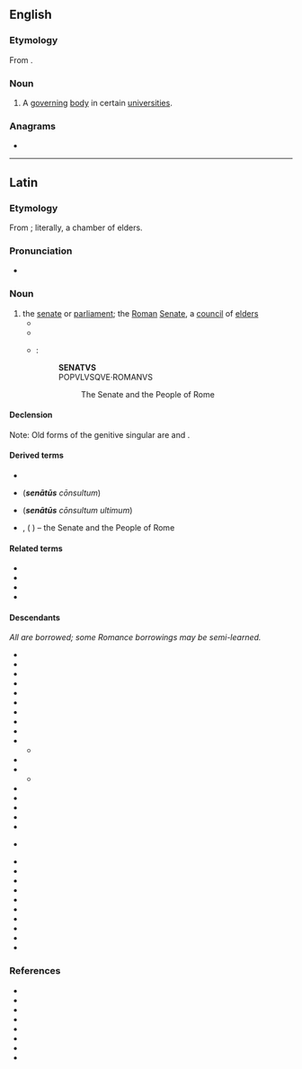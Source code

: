 {{also|Senatus}}
==English==

===Etymology===
From {{bor|en|la|senatus}}.

===Noun===
{{en-noun|?}}

# A [[govern]]ing [[body]] in certain [[university|universities]].

===Anagrams===
* {{anagrams|en|a=aensstu|nasutes|sun teas|unseats}}

----

==Latin==

===Etymology===
From {{af|la|senex|t1=old|-ātus|id2=abstract noun}}; literally, a chamber of elders.

===Pronunciation===
* {{la-IPA|senātus}}

===Noun===
{{la-noun|senātus<4>}}

# the [[senate]] or [[parliament]]; the [[Roman]] [[Senate]], a [[council]] of [[elders]]
#* {{Q|la|Cicero|Catiline|Oratio in Catilinam Prima in Senatu Habita|2|quote=O tempora, o mores! '''Senatus''' haec intellegit, consul videt; hic tamen vivit. Vivit?|trans=Shame on the age and on its principles! The '''senate''' is aware of these things; the consul sees them; and yet this man lives. Lives!}}
#* {{Q|la|Ovid|Fasti|5|63-64|quote=‘nec nisi post annōs patuit tunc cūriā sērōs,<br/>nōmen et aetātis mīte '''senātus''' erat.’|trans=''‘‘Nor then was the Senate-house open [to a citizen] except after [his] latter years, and [the word] '''Senate''' [itself] was the mellow name of old age.’’''<br/>(The muse {{w|Urania}} is speaking. “Senatus,” the {{w|Roman Senate}}, relates to another word that is “[[aetatis]]” or “of old age”: [[senex]] – i.e., the Senate was a council of elderly men.)}}
#* {{circa|82 {{AD}}}} {{w|Arch of Titus}}:
#*: '''SENATVS'''
#*: POPVLVSQVE·ROMANVS
#*:: The Senate and the People of Rome

====Declension====
{{la-ndecl|senātus<4>}}
Note: Old forms of the genitive singular are {{m|la|senātuis}} and {{m|la|senātī}}.

====Derived terms====
* {{l|la|senāculum}}
* {{l|la|S. C.}} ('''''senātūs''' cōnsultum'')
* {{l|la|S. C. U.}} ('''''senātūs''' cōnsultum ultimum'')
* {{l|la|S. P. Q. R.}}, {{l|la|SPQR}} ('''''{{l|la|senatus|Senātus}}''' {{l|la|populus|Populus}}{{l|la|-que|que}} {{l|la|romanus|Rōmānus}}'') – the Senate and the People of Rome

====Related terms====
* {{l|la|senātor}}
* {{l|la|senātōrius}}
* {{l|la|senātrīx}}
* {{l|la|senex}}

====Descendants====
''All are borrowed; some Romance borrowings may be semi-learned.''
{{top4}}
* {{desc|hy|սենատ}}
* {{desc|eu|senatu}}
* {{desc|be|сенат}}
* {{desc|bg|сенат}}
* {{desc|ca|senat}}
* {{desc|kw|senedh}}
* {{desc|cs|senát}}
* {{desc|da|senat}}
* {{desc|fi|senaatti}}
* {{desc|fro|senat}}
** {{desctree|frm|senat}}
* {{desc|ka|სენატი}}
* {{desc|de|Senat}}
** {{desc|et|senat}}
* {{desc|hu|szenátus}}
* {{desc|ga|seanad}}
* {{desctree|it|senato}}
* {{desc|lld|senat}}
* {{desc|mk|сенат}}
* {{desc|no|-}} {{l|nb|senat}}
* {{desc|pl|senat}}
* {{desc|pt|senado}}
* {{desctree|ru|сенат}}
* {{desctree|es|senado}}
* {{desc|gd|seanadh}}
* {{desc|scn|sinatu}}
* {{desc|sv|senat}}
* {{desc|uk|сенат}}
* {{desc|cy|senedd}}
* {{desc|yi|סענאַט}}
{{bottom}}

===References===
* {{R:L&S}}
* {{R:Elementary Lewis}}
* {{R:du Cange}}
* {{R:Gaffiot}}
* {{R:M&A}}
* {{R:Peck}}
* {{R:NLW}}
* {{R:Smith's Antiquities}}
{{C|la|Government|Politics}}